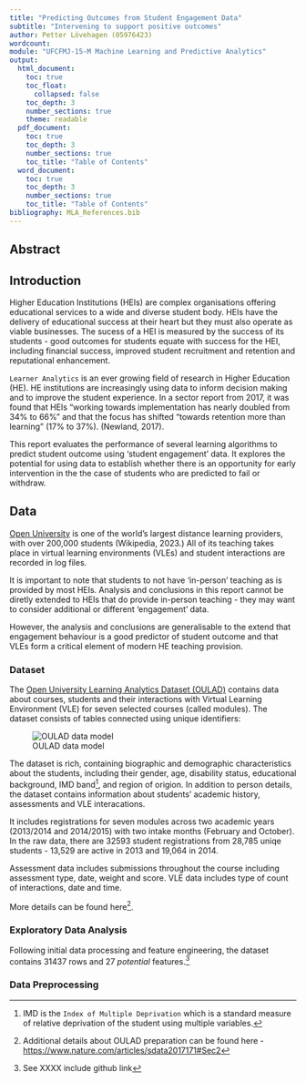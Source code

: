 ```yaml
---
title: "Predicting Outcomes from Student Engagement Data"
subtitle: "Intervening to support positive outcomes"
author: Petter Lövehagen (05976423)
wordcount: 
module: "UFCFMJ-15-M Machine Learning and Predictive Analytics"
output:
  html_document:
    toc: true
    toc_float:
      collapsed: false
    toc_depth: 3
    number_sections: true
    theme: readable
  pdf_document:
    toc: true
    toc_depth: 3
    number_sections: true
    toc_title: "Table of Contents"
  word_document:
    toc: true
    toc_depth: 3
    number_sections: true
    toc_title: "Table of Contents"
bibliography: MLA_References.bib
---
```


## 


## Abstract

## Introduction

Higher Education Institutions (HEIs) are complex organisations offering educational services to a wide and diverse student body.  HEIs have the delivery of educational success at their heart but they must also operate as viable businesses.  The sucess of a HEI is measured by the success of its students - good outcomes for students equate with success for the HEI, including financial success, improved student recruitment and retention and reputational enhancement.

`Learner Analytics` is an ever growing field of research in Higher Education (HE).  HE institutions are increasingly using data to inform decision making and to improve the student experience.  In a sector report from 2017, it was found that HEIs "working towards implementation has nearly doubled from 34% to 66%" and that the focus has shifted "towards retention more than learning" (17% to 37%). (Newland, 2017).

This report evaluates the performance of several learning algorithms to predict student outcome using 'student engagement' data.  It explores the potential for using data to establish whether there is an opportunity for early intervention in the the case of students who are predicted to fail or withdraw.  

## Data

[Open University](https://www.open.ac.uk/about/main/) is one of the world's largest distance learning providers, with over 200,000 students (Wikipedia, 2023.)  All of its teaching takes place in virtual learning environments (VLEs) and student interactions are recorded in log files.  

It is important to note that students to not have 'in-person' teaching as is provided by most HEIs.  Analysis and conclusions in this report cannot be diretly extended to HEIs that do provide in-person teaching - they may want to consider additional or different 'engagement' data.  

However, the analysis and conclusions are generalisable to the extend that engagement behaviour is a good predictor of student outcome and that VLEs form a critical element of modern HE teaching provision.

### Dataset

The [Open University Learning Analytics Dataset (OULAD)](https://analyse.kmi.open.ac.uk/open_dataset) contains data about courses, students and their interactions with Virtual Learning Environment (VLE) for seven selected courses (called modules). The dataset consists of tables connected using unique identifiers:


![OULAD data model](../_images/OU_data_model.png)

The dataset is rich, containing biographic and demographic characteristics about the students, including their gender, age, disability status, educational background, IMD band[^1], and region of origion.  In addition to person details, the dataset contains information about students' academic history, assessments and VLE interacations.

It includes registrations for seven modules across two academic years (2013/2014 and 2014/2015) with two intake months (February and October).  In the raw data, there are 32593 student registrations from 28,785 uniqe students - 13,529 are active in 2013 and 19,064 in 2014.  

Assessment data includes submissions throughout the course including assessment type, date, weight and score.  VLE data includes type of count of interactions, date and time.

[^1]: IMD is the `Index of Multiple Deprivation` which is a standard measure of relative deprivation of the student using multiple variables.

More details can be found here[^2]. 

[^2]: Additional details about OULAD preparation can be found here - [https://www.nature.com/articles/sdata2017171#Sec2](https://www.nature.com/articles/sdata2017171#Sec2)

### Exploratory Data Analysis

Following initial data processing and feature engineering, the dataset contains 31437 rows and 27 *potential* features.[^3]

[^3]: See XXXX include github link

### Data Preprocessing

